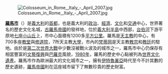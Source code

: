 [[File:Colosseum_in_Rome,_Italy_-_April_2007.jpg|left]]

'''[[羅馬市|羅馬市]]'''（{{lang-it|Roma}}）是[[義大利|義大利]]的[[首都|首都]]，也是義大利的[[政治|政治]]、[[經濟|經濟]]、[[文化|文化]]和[[交通|交通]]中心，世界著名的歷史文化名城，[[古羅馬帝國|古羅馬帝國]]的發祥地，位於[[亞平寧半島|義大利半島]]中西部，[[台伯河|台伯河]]下游平原地[[羅馬七座山丘|七座小山丘]]上，市中心面積有1200多[[平方千米|平方公里]]。羅馬是[[天主教|天主教]]的中心，有700多座[[教堂|教堂]]與[[修道院|修道院]]，7所天主教[[大學|大學]]，市內的[[梵蒂岡|梵蒂岡]]是天主教[[教宗|教宗]]和[[教廷|教廷]]的駐地。由於是[[第二次世界大戰|第二次世界大戰]]中少數沒被戰火波及的城市之一，羅馬市中心仍保存有相當豐富的[[文藝復興|文藝復興]]與[[巴羅克藝術|巴羅克]]風貌，[[1980年|1980年]]，羅馬的歷史中心點被列為[[文化遺產|世界文化遺產]]。羅馬市作為歐洲最大的文化城市之一，擁有[[伊特魯裏亞|伊特魯裏亞]]時代至今不計其數的歷史遺跡，[[羅馬帝國|羅馬帝國]]則在這座城市留下了無數珍貴的歷史財富。